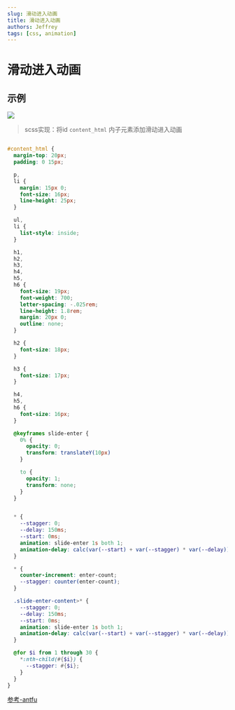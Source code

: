 ```yaml
---
slug: 滑动进入动画
title: 滑动进入动画
authors: Jeffrey
tags: [css, animation]
---
```


# 滑动进入动画
## 示例

<img src='/img/Kapture 2023-09-05 at 16.15.18.gif' />


> scss实现：将id `content_html` 内子元素添加滑动进入动画

```scss

#content_html {
  margin-top: 20px;
  padding: 0 15px;

  p,
  li {
    margin: 15px 0;
    font-size: 16px;
    line-height: 25px;
  }

  ul,
  li {
    list-style: inside;
  }

  h1,
  h2,
  h3,
  h4,
  h5,
  h6 {
    font-size: 19px;
    font-weight: 700;
    letter-spacing: -.025rem;
    line-height: 1.8rem;
    margin: 20px 0;
    outline: none;
  }

  h2 {
    font-size: 18px;
  }

  h3 {
    font-size: 17px;
  }

  h4,
  h5,
  h6 {
    font-size: 16px;
  }

  @keyframes slide-enter {
    0% {
      opacity: 0;
      transform: translateY(10px)
    }

    to {
      opacity: 1;
      transform: none;
    }
  }


  * {
    --stagger: 0;
    --delay: 150ms;
    --start: 0ms;
    animation: slide-enter 1s both 1;
    animation-delay: calc(var(--start) + var(--stagger) * var(--delay));
  }

  * {
    counter-increment: enter-count;
    --stagger: counter(enter-count);
  }

  .slide-enter-content>* {
    --stagger: 0;
    --delay: 150ms;
    --start: 0ms;
    animation: slide-enter 1s both 1;
    animation-delay: calc(var(--start) + var(--stagger) * var(--delay));
  }

  @for $i from 1 through 30 {
    *:nth-child(#{$i}) {
      --stagger: #{$i};
    }
  }
}

```


[参考-antfu](https://antfu.me/posts/sliding-enter-animation)
